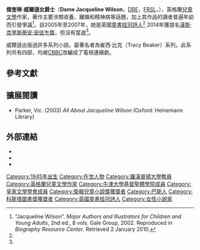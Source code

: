 {{noteTA
|T=zh-hans:杰奎琳·威尔逊;zh-tw:賈桂琳·威爾森;zh-hk:積琪蓮·韋遜;zh-hant:傑奎琳·威爾遜;
|1=zh-hans:杰奎琳;zh-tw:賈桂琳;zh-hk:積琪蓮;zh-hant:傑奎琳;
|2=zh-hans:威尔逊;zh-tw:威爾森;zh-hk:韋遜;zh-hant:威爾遜;
}}
{{Infobox writer <!-- for more information see [[:Template:Infobox_writer/doc|:Template:Infobox writer/doc]]-->
| name         = Dame Jacqueline Wilson
| image        = Jacqueline Wilson.JPG
| caption      = 傑奎琳·威爾遜女爵士，2009年
| imagesize    = 220px
| birth_name   = Jacqueline Aitken
| birth_date   = {{Birth date and age|1945|12|17|df=yes}}
| birth_place  = 英格蘭[[薩默塞特郡|薩默塞特郡]][[巴斯_(薩默塞特郡)|巴斯]]
| nationality  = 英國
| spouse       = 威廉·米勒·威爾遜（William Miller Wilson）
| occupation   = 作家
| period       = 1969年至今
| genre        = 現實主義兒童文學
| notableworks = {{plainlist|
* 《[[崔西·比克的故事|崔西·比克的故事]]》
* 《[[垃圾箱裡的嬰兒|垃圾箱裡的嬰兒]]》
* 《Double Act》
}}
| awards       = {{awd |[[衛報獎|衛報獎]] |2000}} {{awd |[[英國圖書獎|英國圖書獎]] |2000，2003}}
| children     = 1（Emma）
| website      = {{URL|www.jacquelinewilson.co.uk}}
}}
'''傑奎琳·威爾遜女爵士'''（'''Dame Jacqueline Wilson'''，[[大英帝國勛章|DBE]]，[[FRSL|FRSL]]，{{bd|1945年|12月17日}}），英格蘭[[兒童文學|兒童文學]]作家，著作主要涉關收養、離婚和精神病等話題，加上其作品的讀者普遍年幼而引發爭議<ref>"Jacqueline Wilson". ''Major Authors and Illustrators for Children and Young Adults'', 2nd ed., 8 vols. Gale Group, 2002. Reproduced in ''Biography Resource Center''. Retrieved 2 January 2010.</ref>。自2005年至2007年，她是英國[[童書桂冠詩人|童書桂冠詩人]]<ref name=laureate/> 2014年獲提名[[漢斯·克里斯蒂安·安徒生獎|漢斯·克里斯蒂安·安徒生獎]]，但沒有當選<ref name=ibby-wilson/>。

威爾遜出版過許多系列小說，最著名者為崔西·比克（Tracy Beaker）系列。此系列共有四部，均被[[CBBC|CBBC]]改編成了電視連續劇。

==參考文獻==
{{reflist|25em |refs=
<ref name=ibby-wilson>
[http://www.ibby.org/index.php?id=1315 "2014 Awards"]. Hans Christian Andersen Awards. [[International_Board_on_Books_for_Young_People|International Board on Books for Young People]] (IBBY). Retrieved 20 July 2013.</ref>
<ref name=laureate>
[http://www.childrenslaureate.org.uk/previous-laureates/jacqueline-wilson/ "Jacqueline Wilson"]. Children's Laureate (childrenslaureate.org.uk). [[Booktrust|Booktrust]]. Retrieved 28 September 2013.</ref>}}

==擴展閱讀==
* Parker, Vic. (2003) ''All About Jacqueline Wilson'' (Oxford: Heinemann Library)

==外部連結==

* {{official website |www.jacquelinewilson.co.uk }}
* {{isfdb name}}
* {{british council|jacqueline-wilson}}

{{S-start}}
{{S-culture}}
{{Succession box
|title=[[兒童桂冠詩人|英國童書桂冠詩人]]
|before=[[迈克尔·莫尔普戈|迈克尔·莫尔普戈]]
|after=[[邁克爾·羅斯|邁克爾·羅斯]]
|years=2005–2007}}
{{S-end}}

{{Authority control}}

{{DEFAULTSORT:Wilson, Jacqueline}}
[[Category:1945年出生|Category:1945年出生]]
[[Category:在世人物|Category:在世人物]]
[[Category:羅漢普頓大學教員|Category:羅漢普頓大學教員]]
[[Category:英格蘭兒童文學作家|Category:英格蘭兒童文學作家]]
[[Category:牛津大學基督聖體學院成員|Category:牛津大學基督聖體學院成員]]
[[Category:皇家文學學會成員|Category:皇家文學學會成員]]
[[Category:衛報兒童小說獎獲獎者|Category:衛報兒童小說獎獲獎者]]
[[Category:巴斯人|Category:巴斯人]]
[[Category:科斯塔圖書獎獲獎者|Category:科斯塔圖書獎獲獎者]]
[[Category:英國童書桂冠詩人|Category:英國童書桂冠詩人]]
[[Category:女性小說家|Category:女性小說家]]